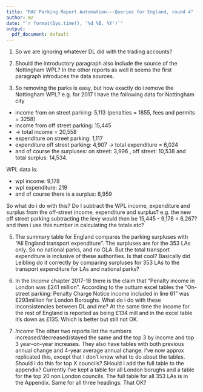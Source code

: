 ```yaml
---
title: "RAC Parking Report Automation---Queries for England, round 4"
author: mz
date: "`r format(Sys.time(), '%d %B, %Y')`"
output:
  pdf_document: default
---
```

  
  
1. So we are ignoring whatever DL did with the trading accounts?
  
3. Should the introductory paragraph also include the source of the Nottingham WPL? In the other reports as well it seems the first paragraph introduces the data sources. 

4. So removing the parks is easy, but how exactly do i remove the Nottingham WPL? e.g. for 2017 I have the following data for Nottingham city

* income from on street parking: 5,113 (penalties = 1855, fees and permits = 3258)
* income from off street parking: 15,445
* -> total income = 20,558
* expenditure on street parking: 1,117
* expenditure off street parking: 4,907
-> total expenditure = 6,024
* and of course the surpluses: on street: 3,996 , off street: 10,538 and total surplus: 14,534.

WPL data is:

* wpl income: 9,178
* wpl expenditure: 219
* and of course there is a surplus: 8,959

So what do i do with this? Do I subtract the WPL income, expenditure and surplus from the off-street income, expenditure and surplus? e.g.  the new off street parking subtracting the levy would then be 15,445 - 9,178 = 6,267? and then i use this number in calculating the totals etc?


5. The summary table for England compares the parking surpluses with "All England transport expenditure". The surpluses are for the 353 LAs only. So no national parks, and no GLA. But the total transport expenditure is inclusive of these authorities. Is that cool? Basically did Leibling do it correctly by comparing surpluses for 353 LAs to the transport expenditure for LAs and national parks?

8. In the *Income* chapter 2017-18 there is the claim that "Penalty income in London was £241 million". According to the outturn excel tables the "On-street parking: Penalty Charge Notice income included in line 61" was £293million for London Boroughs. What do i do with these inconsistencies between DL and me? At the same time the income for the rest of England is reported as being £134 mill and in the excel table it's down as £135. Which is better but still not OK. 

  
  20. *Income* The other two reports list the numbers increased/decreased/stayed the same and the top 3 by income and top 3 year-on-year increases. They also have tables with both previous annual change and 4-year average annual change. I've now approx replicated this, except that I don't know what to do about the tables. Should i do this for top X councils? SHould I add the full table to the appendix? Currently I've kept a table for all London borughs and a table for the top 20 non London councils. The full table for all 353 LAs is in the Appendix. Same for all three headings. That OK?

  
